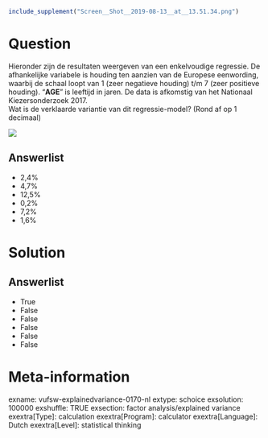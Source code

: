 ```r
include_supplement("Screen__Shot__2019-08-13__at__13.51.34.png")
```

Question
========
Hieronder zijn de resultaten weergeven van een enkelvoudige regressie.
De afhankelijke variabele is houding ten aanzien van de Europese
eenwording, waarbij de schaal loopt van 1 (zeer negatieve houding) t/m 7
(zeer positieve houding). “**AGE**” is leeftijd in jaren. De data is
afkomstig van het Nationaal Kiezersonderzoek 2017.  
Wat is de verklaarde variantie van dit regressie-model? (Rond af op 1
decimaal)   
  
![](Screen__Shot__2019-08-13__at__13.51.34.png)

Answerlist
----------
* 2,4%
* 4,7%
* 12,5%
* 0,2%
* 7,2%
* 1,6%

Solution
========










Answerlist
----------
* True
* False
* False
* False
* False
* False

Meta-information
================
exname: vufsw-explainedvariance-0170-nl
extype: schoice
exsolution: 100000
exshuffle: TRUE
exsection: factor analysis/explained variance
exextra[Type]: calculation
exextra[Program]: calculator
exextra[Language]: Dutch
exextra[Level]: statistical thinking

